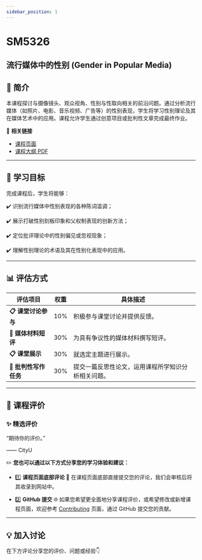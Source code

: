 ```yaml
---
sidebar_position: 1
---
```


# SM5326
## 流行媒体中的性别 (Gender in Popular Media)

## **📘 简介**
本课程探讨与摄像镜头、观众视角、性别与性取向相关的前沿问题。通过分析流行媒体（如照片、电影、音乐视频、广告等）的性别表现，学生将学习性别理论及其在媒体艺术中的应用。课程允许学生通过创意项目或批判性文章完成最终作业。

🔗 **相关链接**
- [课程页面](https://www.cityu.edu.hk/catalogue/pg/202425/course/SM5326.htm)
- [课程大纲 PDF](https://www.cityu.edu.hk/catalogue/pg/202425/course/SM5326.pdf)

---

## **🎯 学习目标**

完成课程后，学生将能够：

✔️ 识别流行媒体中性别表现的各种陈词滥调；

✔️ 展示打破性别刻板印象和父权制表现的创新方法；

✔️ 定位批评理论中的性别偏见或忽视现象；

✔️ 理解性别理论的术语及其在性别化表现中的应用。

---

## **📊 评估方式**

| **评估项目**          | **权重** | **具体描述**                                                                                       |
|----------------------|---------|---------------------------------------------------------------------------------------------------|
| **📋 课堂讨论参与**    | 10%      | 积极参与课堂讨论并提供反馈。                                                                          |
| **📂 媒体材料短评**    | 30%      | 为具有争议性的媒体材料撰写短评。                                                                     |
| **📋 课堂展示**       | 30%      | 就选定主题进行展示。                                                                                  |
| **📂 批判性写作任务**  | 30%      | 提交一篇反思性论文，运用课程所学知识分析相关问题。                                                      |

---

## **💬 课程评价**

### ✨ **精选评价**
<div className={commentStyles.commentBox}>
    <p className={commentStyles.commentText}>
        “期待你的评价。”
    </p>
    <p className={commentStyles.commentAuthor}>—— CityU</p>
</div>

✏️ **您也可以通过以下方式分享您的学习体验和建议：**

- 1️⃣ **课程页面底部评论**
💬 在课程页面底部直接提交您的评论，我们会审核后将其收录到网站中。

- 2️⃣ **GitHub 提交**
🌐 如果您希望更全面地分享课程评价，或希望修改或新增课程页面，欢迎参考 [Contributing](/contributing) 页面，通过 GitHub 提交您的贡献。

---

## **💡 加入讨论**

在下方评论分享您的评价、问题或经验👇
<Utterances />